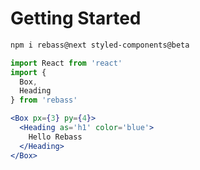 

# Getting Started

```sh
npm i rebass@next styled-components@beta
```

```jsx
import React from 'react'
import {
  Box,
  Heading
} from 'rebass'
```

```.jsx
<Box px={3} py={4}>
  <Heading as='h1' color='blue'>
    Hello Rebass
  </Heading>
</Box>
```


